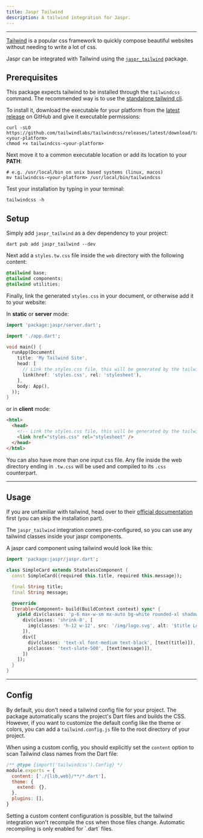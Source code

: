 ```yaml
---
title: Jaspr Tailwind
description: A tailwind integration for Jaspr.
---
```


---

[Tailwind](https://tailwindcss.com/) is a popular css framework to quickly compose beautiful websites without needing
to write a lot of css.

Jaspr can be integrated with Tailwind using the [`jaspr_tailwind`](https://pub.dev/packages/jaspr_tailwind) package.

## Prerequisites

This package expects tailwind to be installed through the `tailwindcss` command. The recommended way is to use
the [standalone tailwind cli](https://tailwindcss.com/blog/standalone-cli).

To install it, download the executable for your platform from the [latest release](https://github.com/tailwindlabs/tailwindcss/releases/latest)
on GitHub and give it executable permissions:

```shell
curl -sLO https://github.com/tailwindlabs/tailwindcss/releases/latest/download/tailwindcss-<your-platform>
chmod +x tailwindcss-<your-platform>
```

Next move it to a common executable location or add its location to your **PATH**:

```shell
# e.g. /usr/local/bin on unix based systems (linux, macos)
mv tailwindcss-<your-platform> /usr/local/bin/tailwindcss
```

Test your installation by typing in your terminal:

```shell
tailwindcss -h
```

## Setup

Simply add `jaspr_tailwind` as a dev dependency to your project:

`dart pub add jaspr_tailwind --dev`

Next add a `styles.tw.css` file inside the `web` directory with the following content:

```css title="styles.tw.css"
@tailwind base;
@tailwind components;
@tailwind utilities;
```

Finally, link the generated `styles.css` in your document, or otherwise add it to your website:

In **static** or **server** mode:

```dart title="lib/main.dart"
import 'package:jaspr/server.dart';

import './app.dart';

void main() {
  runApp(Document(
    title: 'My Tailwind Site',
    head: [
      // Link the styles.css file, this will be generated by the tailwind integration.
      link(href: 'styles.css', rel: 'stylesheet'),
    ],
    body: App(),
  ));
}
```

or in **client** mode:

```html title="web/index.html"
<html>
  <head>
    <!-- Link the styles.css file, this will be generated by the tailwind integration.-->
    <link href="styles.css" rel="stylesheet" />
  </head>
</html>
```

You can also have more than one input css file. Any file inside the web directory ending in `.tw.css` will be used and compiled
to its `.css` counterpart.

---

## Usage

If you are unfamiliar with tailwind, head over to their [official documentation](https://tailwindcss.com/docs/utility-first)
first (you can skip the installation part).

The `jaspr_tailwind` integration comes pre-configured, so you can use any tailwind classes inside your jaspr components.

A jaspr card component using tailwind would look like this:

```dart title="lib/simple_card.dart"
import 'package:jaspr/jaspr.dart';

class SimpleCard extends StatelessComponent {
  const SimpleCard({required this.title, required this.message});

  final String title;
  final String message;

  @override
  Iterable<Component> build(BuildContext context) sync* {
    yield div(classes: 'p-6 max-w-sm mx-auto bg-white rounded-xl shadow-lg flex items-center space-x-4', [
      div(classes: 'shrink-0', [
        img(classes: 'h-12 w-12', src: '/img/logo.svg', alt: '$title Logo'),
      ]),
      div([
        div(classes: 'text-xl font-medium text-black', [text(title)]),
        p(classes: 'text-slate-500', [text(message)]),
      ])
    ]);
  }
}
```

---

## Config

By default, you don't need a tailwind config file for your project. The package automatically scans the project's Dart files and builds the CSS.
However, if you want to customize the default config like the theme or colors, you can add a `tailwind.config.js` file to the root directory of your project.

When using a custom config, you should explicitly set the `content` option to scan Tailwind class names from the Dart file:

```javascript
/** @type {import('tailwindcss').Config} */
module.exports = {
  content: ['./{lib,web}/**/*.dart'],
  theme: {
    extend: {},
  },
  plugins: [],
}
```

<Warning>
Setting a custom content configuration is possible, but the tailwind integration won't recompile the css when those
files change. Automatic recompiling is only enabled for `.dart` files.
</Warning>
